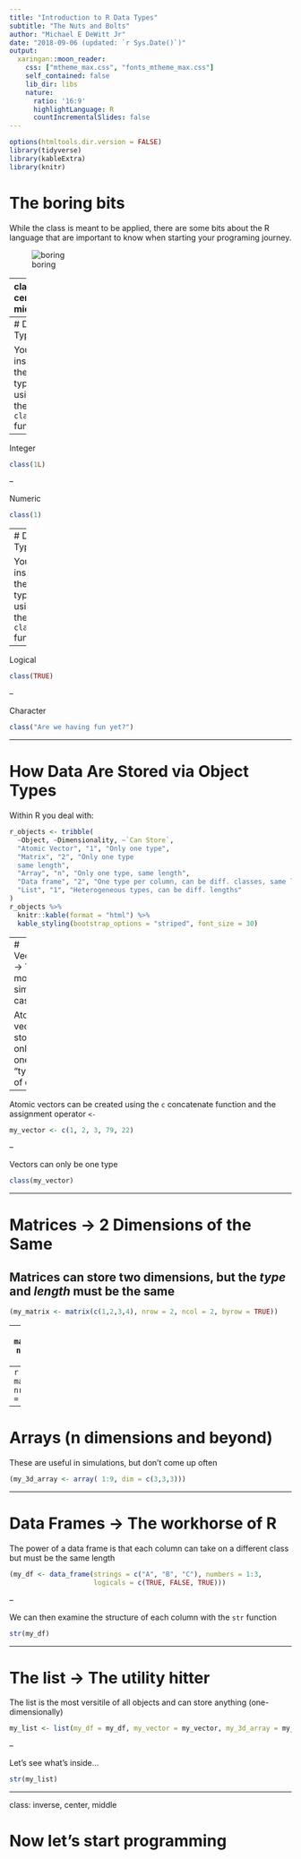 ---
title: "Introduction to R Data Types"
subtitle: "The Nuts and Bolts"
author: "Michael E DeWitt Jr"
date: "2018-09-06 (updated: `r Sys.Date()`)"
output:
  xaringan::moon_reader:
    css: ["mtheme_max.css", "fonts_mtheme_max.css"]  
    self_contained: false
    lib_dir: libs
    nature:
      ratio: '16:9'
      highlightLanguage: R
      countIncrementalSlides: false 
---

```{r setup, include=FALSE}
options(htmltools.dir.version = FALSE)
library(tidyverse)
library(kableExtra)
library(knitr)
```

# The boring bits

While the class is meant to be applied, there are some bits about the R language that are important to know when starting your programing journey.

![boring](https://memesbams.com/wp-content/uploads/2017/10/bored-face-pictures-3.jpg)

---
class: center, middle

# Data Types

Within R there are a limited number of data types

```{r echo=FALSE}
data_types <- tribble(
  ~`Data Type`, ~`Storage`, ~`Flexibility`,
  "Integer", "Integer Values Only", "Low",
  "Logical", "Logical Values (TRUE or FALSE)", "Low",
  "Factors", "Factor Numbers", "Low",
  "Numeric", "Any real number", "Medium",
  "Character", "All treated as character", "High"
)

data_types %>% 
  knitr::kable(format = "html") %>% 
  kable_styling(bootstrap_options = "striped", font_size = 30)

```

---
# Data Types

You can inspect the data types using the `class` function:

--

Integer
```{r}
class(1L)
```
--

Numeric
```{r}
class(1)
```

---
# Data Types

You can inspect the data types using the `class` function:

--

Logical
```{r}
class(TRUE)
```
--

Character
```{r}
class("Are we having fun yet?")
```


---

# How Data Are Stored via Object Types

Within R you deal with:

```{r echo=FALSE}
r_objects <- tribble(
  ~Object, ~Dimensionality, ~`Can Store`,
  "Atomic Vector", "1", "Only one type",
  "Matrix", "2", "Only one type
  same length",
  "Array", "n", "Only one type, same length",
  "Data frame", "2", "One type per column, can be diff. classes, same length",
  "List", "1", "Heterogeneous types, can be diff. lengths"
)
r_objects %>% 
  knitr::kable(format = "html") %>% 
  kable_styling(bootstrap_options = "striped", font_size = 30)


```


---
# Vectors -> The most simple case

Atomic vectors store only one "type" of data

--

Atomic vectors can be created using the `c` concatenate function and the assignment operator `<-`

```{r}
my_vector <- c(1, 2, 3, 79, 22)
```

--

Vectors can only be one type

```{r}
class(my_vector)
```

---

# Matrices -> 2 Dimensions of the Same

Matrices can store two dimensions, but the *type* and *length* must be the same
--
```{r}
(my_matrix <- matrix(c(1,2,3,4), nrow = 2, ncol = 2, byrow = TRUE))
```
--
```{r}
(my_matrix <- matrix(c("A","B","C","D"), nrow = 2, ncol = 2, byrow = TRUE))
```
--
```{r}
(my_matrix <- matrix(c("A",1,"C","D"), nrow = 2, ncol = 2, byrow = TRUE))
```

---

# Arrays (n dimensions and beyond)

These are useful in simulations, but don't come up often

```{r}
(my_3d_array <- array( 1:9, dim = c(3,3,3)))
```

---

# Data Frames -> The workhorse of R

The power of a data frame is that each column can take on a different class but must be the same length

```{r}
(my_df <- data_frame(strings = c("A", "B", "C"), numbers = 1:3, 
                     logicals = c(TRUE, FALSE, TRUE)))
```

--

We can then examine the structure of each column with the `str` function

```{r}
str(my_df)
```

---

# The list -> The utility hitter

The list is the most versitile of all objects and can store anything (one-dimensionally)

```{r}
my_list <- list(my_df = my_df, my_vector = my_vector, my_3d_array = my_3d_array, my_matrix = my_matrix)
```

--

Let's see what's inside...

```{r}
str(my_list)
```

---
class: inverse, center, middle

# Now let's start programming
